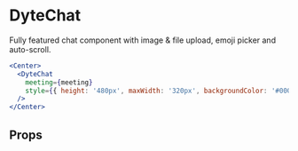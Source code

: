 # DyteChat

Fully featured chat component with image & file upload, emoji picker and auto-scroll.

```jsx live
<Center>
  <DyteChat
    meeting={meeting}
    style={{ height: '480px', maxWidth: '320px', backgroundColor: '#000' }}
  />
</Center>
```

## Props

<PropsTable of="dyte-chat" />
